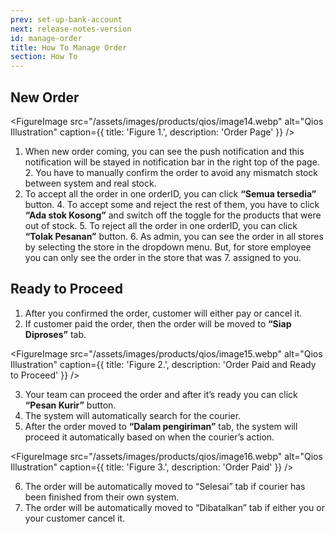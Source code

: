```yaml
---
prev: set-up-bank-account
next: release-notes-version
id: manage-order
title: How To Manage Order
section: How To
---
```


<YoutubeEmbedWrapper>
  <YoutubeEmbed
    id="rz8yh7mZVpg"
    params="v=rz8yh7mZVpg&list=PLy86Ve1I7c3iZrOzmqE16D0ZVIjoDFRQw"
    title="Qios: How to Manage Order"
  />
</YoutubeEmbedWrapper>

## New Order

<FigureImage
  src="/assets/images/products/qios/image14.webp"
  alt="Qios Illustration"
  caption={{ title: 'Figure 1.', description: 'Order Page' }}
/>

1. When new order coming, you can see the push notification and this notification will be stayed in notification bar in the
   right top of the page. 2. You have to manually confirm the order to avoid any mismatch stock between system and real stock.
2. To accept all the order in one orderID, you can click **“Semua tersedia”** button. 4. To accept some and reject the rest
   of them, you have to click **“Ada stok Kosong”** and switch off the toggle for the products that were out of stock. 5. To
   reject all the order in one orderID, you can click **“Tolak Pesanan”** button. 6. As admin, you can see the order in all
   stores by selecting the store in the dropdown menu. But, for store employee you can only see the order in the store that
   was 7. assigned to you.

## Ready to Proceed

1. After you confirmed the order, customer will either pay or cancel it.
2. If customer paid the order, then the order will be moved to **“Siap Diproses”** tab.

<FigureImage
  src="/assets/images/products/qios/image15.webp"
  alt="Qios Illustration"
  caption={{ title: 'Figure 2.', description: 'Order Paid and Ready to Proceed' }}
/>

3. Your team can proceed the order and after it’s ready you can click **“Pesan Kurir”** button.
4. The system will automatically search for the courier.
5. After the order moved to **“Dalam pengiriman”** tab, the system will proceed it automatically based on when the courier’s action.

<FigureImage
  src="/assets/images/products/qios/image16.webp"
  alt="Qios Illustration"
  caption={{ title: 'Figure 3.', description: 'Order Paid' }}
/>

6. The order will be automatically moved to “Selesai” tab if courier has been finished from their own system.
7. The order will be automatically moved to “Dibatalkan” tab if either you or your customer cancel it.
